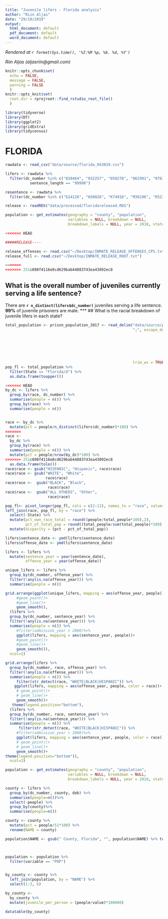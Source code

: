 ```yaml
---
title: "Juvenile lifers - Florida analysis"
author: "Riin Aljas"
date: "29/10/2019"
output:
  html_document: default
  pdf_document: default
  word_document: default
---
```

<!-- Timestamp: leave this in to automatically track when a file is rendered -->
*Rendered at `r format(Sys.time(), '%I:%M %p, %b. %d, %Y')`*

<!-- Contact info: leave author/reporter/editor contact info here -->
*Riin Aljas (aljasriin@gmail.com)*
```r
knitr::opts_chunk$set(
  echo = FALSE, 
  message = FALSE, 
  warning = FALSE
  )
knitr::opts_knit$set(
  root.dir = rprojroot::find_rstudio_root_file()
  )
```

```r
library(tidyverse)
library(DT)
library(ggplot2)
library(gridExtra)
library(tidycensus)

```


# **FLORIDA**
```r

rawdata <- read_csv("data/source/florida_043019.csv")

lifers <- rawdata %>% 
  filter(dc_number %in% c("028464", "032257", "050278", "062991", "076331") |
           sentence_length == "99998")

resentence <- rawdata %>% 
  filter(dc_number %in% c("G14126", "H30826", "K74916", "M38196", "R52379", "R64639", "Y38667", "166417"))

release <- readRDS("data/processed/floridareleased.RDS")

population <- get_estimates(geography = "county", "population", 
                            variables = NULL, breakdown = NULL, 
                            breakdown_labels = NULL, year = 2018, state = "FL", key = "156fda6326a38745b31480cc7848c55e7f4fcf41")

<<<<<<< HEAD

#####RELEASE----

release_offenses <- read.csv("~/Desktop/INMATE_RELEASE_OFFENSES_CPS.txt")
release_full <- read.csv("~/Desktop/INMATE_RELEASE_ROOT.txt")

=======
>>>>>>> 251c698f4116e8cd629bab44883743ea43092ec8
```

## What is the overall number of juveniles currently serving a life sentence?

There are **```r n_distinct(lifers$dc_number)```** juveniles serving a life sentence. **99%** of juvenile prisoners are male.
***
## What is the racial breakdown of juvenile lifers in each state?

```r
total_population <- prison_population_2017 <- read_delim("data/source/prison_population_2017.csv", 
                                                         ";", escape_double = FALSE, col_types = cols(`American Indian/Alaska Native` = col_integer(), 
                                                                                                      Asian = col_integer(), Black = col_integer(), 
                                                                                                      `Did not report` = col_integer(), 
                                                                                                      Hispanic = col_integer(), `Native Hawaiian/Other Pacific Islander` = col_integer(), 
                                                                                                      Other = col_integer(), Total = col_integer(), 
                                                                                                      `Two or more races` = col_integer(), 
                                                                                                      Unknown = col_integer(), White = col_integer()), 
                                                         trim_ws = TRUE)
pop_fl <- total_population %>%
  filter(State == "Florida/d") %>%
  as.data.frame(toupper())

<<<<<<< HEAD
by_dc <- lifers %>%
  group_by(race, dc_number) %>%
  summarise(people = n()) %>%
  group_by(race) %>%
  summarise(people = n())


race <- by_dc %>% 
  mutate(pct = people/n_distinct(lifers$dc_number)*100) %>%
=======
race <- 
  by_dc %>%
  group_by(race) %>%
  summarise(people = n()) %>%
  mutate(pct = people/nrow(by_dc)*100) %>%
>>>>>>> 251c698f4116e8cd629bab44883743ea43092ec8
  as.data.frame(tolo())
race$race <- gsub("HISPANIC", "Hispanic", race$race)
race$race <- gsub("WHITE", "White",
                  race$race)
race$race <-  gsub("BLACK", "Black",
                   race$race)
race$race <-  gsub("ALL OTHERS", "Other",
                   race$race)

pop_fl<- pivot_longer(pop_fl, cols = c(2:12), names_to = "race", values_to = "total_people") 
left_join(race, pop_fl, by = "race") %>%
  select(-State) %>% 
  mutate(pct_own_race_total = round((people/total_people*100),2),
         pct_of_total_pop = round((total_people/sum(total_people)*100),2)) %>%
  mutate(disparity = (pct - pct_of_total_pop))

```

```r
lifers$sentence_date <- ymd(lifers$sentence_date)
lifers$offense_date <- ymd(lifers$sentence_date)

lifers <- lifers %>%
  mutate(sentence_year = year(sentence_date), 
         offense_year = year(offense_date))

unique_lifers <- lifers %>%
  group_by(dc_number, offense_year) %>%
  filter(!any(is.na(offense_year))) %>%
  summarise(people = n())

grid.arrange(ggplot(unique_lifers, mapping = aes(offense_year, people))+
     #geom_point()+
     #geom_line()+
     geom_smooth(),
  (lifers %>%
  group_by(dc_number, sentence_year) %>%
  filter(!any(is.na(sentence_year))) %>%
  summarise(people = n()) %>% 
     #filter(admission_year > 2000)%>%
     ggplot(lifers, mapping = aes(sentence_year, people))+
     #geom_point()+
     #geom_line()+
     geom_smooth()), 
  ncol=2)
```

```r

grid.arrange(lifers %>%
  group_by(dc_number, race, offense_year) %>%
  filter(!any(is.na(offense_year))) %>%
  summarise(people = n()) %>% 
     filter(str_detect(race, "WHITE|BLACK|HISPANIC")) %>%
    ggplot(lifers, mapping = aes(offense_year, people, color = race))+
     # geom_point()+
     # geom_line()+
     geom_smooth()+
   theme(legend.position="bottom"),
  (lifers %>%
  group_by(dc_number, race, sentence_year) %>%
  filter(!any(is.na(sentence_year))) %>%
  summarise(people = n()) %>% 
      filter(str_detect(race, "WHITE|BLACK|HISPANIC")) %>%
     #filter(admission_year > 2000)%>%
     ggplot(lifers, mapping = aes(sentence_year, people, color = race))+
     # geom_point()+
     # geom_line()+
     geom_smooth()+
theme(legend.position="bottom")),
  ncol=2)

```

```r

population <- get_estimates(geography = "county", "population", 
                            variables = NULL, breakdown = NULL, 
                            breakdown_labels = NULL, year = 2018, state = "FL", key = "156fda6326a38745b31480cc7848c55e7f4fcf41")

county <- lifers %>%
  group_by(dc_number, county, dob) %>%
  summarise(people=n())%>%
  select(-people) %>%
  group_by(county)%>%
  summarise(people=n())

county <- county %>%
  mutate(pct = people/51*100) %>%
  rename(NAME = county)

population$NAME <- gsub(" County, Florida", "", population$NAME) %>% toupper()



population <- population %>% 
  filter(variable == "POP") 


by_county <- county %>%
  left_join(population, by = "NAME") %>%
  select(1:3, 6) 

by_county <- 
  by_county %>%
  mutate(juvenile_per_person = (people/value)*100000)

datatable(by_county)
```